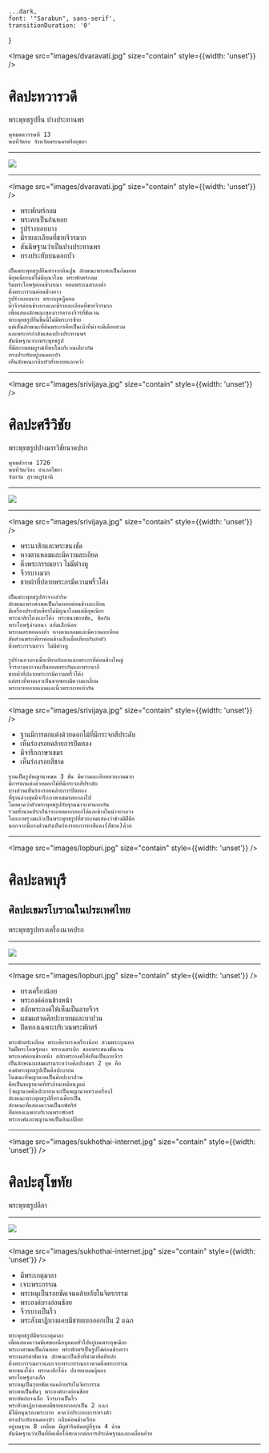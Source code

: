 
    ...dark,
    font: '"Sarabun", sans-serif',
    transitionDuration: '0'
}


<Image src="images/dvaravati.jpg" size="contain" style={{width: 'unset'}} />

<Head>
    <title>Iconography</title>
    <link href="https://fonts.googleapis.com/css?family=Sarabun:400,700&amp;subset=thai" rel="stylesheet" />
</Head>

# ศิลปะทวารวดี

พระพุทธรูปยืน ปางประทานพร

```notes
พุทธศตวรรษที่ 13
พบที่วัดรอ จังหวัดพระนครศรีอยุธยา
```

---

<Image src="images/dvaravati.jpg" size="contain" />

---


<Image src="images/dvaravati.jpg" size="contain" style={{width: 'unset'}} />

* พระพักตร์กลม
* พระศกเป็นก้นหอย
* รูปร่างบอบบาง
* มีรายละเอียดที่ชายจีวรมาก
* สันนิษฐานว่าเป็นปางประทานพร
* ทรงประทับบนดอกบัว

```notes
เป็นพระพุทธรูปยืนทำจากหินปูน ลักษณะพระศกเป็นก้นหอย
มีอุษณียะแต่ไม่มีอุณาโลม พระพักตร์กลม
ริมพระโอษฐ์ค่อนข้างหนา ทอดพระเนตรลงต่ำ
ติ่งพระกรรณค่อนข้างยาว
รูปร่างบอบบาง พระกฤษฎีคอด
ผ้าจีวรค่อนข้างบางและมีรายละเอียดที่ชายจีวรมาก
เพื่อแสดงลักษณะของการครองจีวรที่ชัดเจน
พระพุทธรูปยืนชิ้นนี้ไม่มีพระกรซ้าย
แต่เห็นลักษณะที่ต้นพระกรคือเป็นเบ้าที่น่าจะมีเดือยสวม
และพระกรกำลังแสดงปางประทานพร
สันนิษฐานจากพระพุทธรูป
ที่มีสภาพสมบูรณ์ที่พบในบริเวณเดียวกัน
ทรงประทับอยู่บนดอกบัว
เห็นลักษณะกลีบบัวทั้งหงายและคว่ำ
```

---


<Image src="images/srivijaya.jpg" size="contain" style={{width: 'unset'}} />

# ศิลปะศรีวิชัย

พระพุทธรูปปางมารวิชัยนาคปรก

```notes
พุทธศักราช 1726
พบที่วัดเวียง อำเภอไชยา
จังหวัด สุราษฎร์ธานี
```

---

<Image src="images/srivijaya.jpg" size="contain" />

---


<Image src="images/srivijaya.jpg" size="contain" style={{width: 'unset'}} />

* พระนาสิกและพระขนงชัด
* หางตาแหลมและมีความละเอียด
* ติ่งพระกรรณยาว ไม่มีต่างหู
* จีวรบางมาก
* ชายผ้าที่ปลายพระกรมีความพริ้วโค้ง

```notes
เป็นพระพุทธรูปทำจากสำริด
ลักษณะพระศกขดเป็นก้นหอยค่อนข้างละเอียด
มีเครื่องประดับเศียรไม่มีอุณาโลมแต่มีอุษณียะ
พระนาสิกโด่งและโค้ง พระขนงชอบชัด, ชิดกัน
พระโอษฐ์ล่างหนา แย้มเล็กน้อย
พระเนตรทอดลงต่ำ หางตาแหลมและมีความละเอียด
สัดส่วนพระเศียรค่อนข้างเล็กเมื่อเทียบกับลำตัว
ติ่งพระกรรณยาว ไม่มีต่างหู

รูปร่างเอวบางเมื่อเทียบกับอกและพระกรที่ค่อนข้างใหญ่
จีวรบางมากจนเห็นยอดพระถันและพระนาภี
ชายผ้าที่ปลายพระกรมีความพริ้วโค้ง
แต่ตรงที่พาดเอวเห็นชายขอบมีความเหลี่ยม
พระบาทหงายแบนและนิ้วพระบาทเท่ากัน
```

---


<Image src="images/srivijaya.jpg" size="contain" style={{width: 'unset'}} />

* ฐานมีการตกแต่งด้วยดอกไม้ที่มีกระจกสีประดับ
* เห็นร่องรอยคล้ายการปิดทอง
* มีจารึกภาษาเขมร
* เห็นร่องรอยสีชาด

```notes
ฐานเป็นรูปพญานาคขด 3 ชั้น มีความละเอียดสวยงามมาก
มีการตกแต่งด้วยดอกไม้ที่มีกระจกสีประดับ
บางส่วนเห็นร่องรอยคล้ายการปิดทอง
ที่ฐานล่างสุดมีจารึกภาษาเขมรตอกลงไป
โดยคาดว่าตัวพระพุทธรูปกับฐานน่าจะทำแยกกัน
รวมทั้งนาคปรกก็น่าจะถอดแยกออกได้และข้างในน่าจะกลวง
โดยภาพรวมแล้วเป็นพระพุทธรูปที่สวยงามแสดงว่าช่างมีฝีมือ
นอกจากนี้บางส่วนยังเห็นร่องรอยการทาสีแดง(สีชาด)ด้วย
```

---


<Image src="images/lopburi.jpg" size="contain" style={{width: 'unset'}} />

# ศิลปะลพบุรี
## ศิลปะเขมรโบราณในประเทศไทย

พระพุทธรูปทรงเครื่องนาคปรก

---

<Image src="images/lopburi.jpg" size="contain" />

---


<Image src="images/lopburi.jpg" size="contain" style={{width: 'unset'}} />

* ทรงเครื่องน้อย
* พระองค์ค่อนข้างหน้า
* สลักพระองค์ให้เห็นเป็นลายจีวร
* ผสมผสานศิลปะบายนและบาปวน
* ปิดทองเฉพาะบริเวณพระพักตร์

```notes
พระพักตร์เหลี่ยม พระเศียรทรงเครื่องน้อย สวมพระกุณฑล
ริมฝีพระโอษฐ์หนา พระเนตรเบิก ขอบพระขนงชัดเจน
พระองค์ค่อนข้างหน้า สลักพระองค์ให้เห็นเป็นลายจีวร
เป็นลักษณะผสมผสานระหว่างศิลปะเขมร 2 ยุค คือ
องค์พระพุทธรูปเป็นศิลปะบายน
ในขณะที่พญานาคเป็นศิลปะบาปวน
คือเป็นพญานาคที่หัวล้านเหมือนงูแผ่
(พญานาคศิลปะบายนจะเป็นพญานาคทรงเครื่อง)
ลักษณะพระพุทธรูปที่ทรงเศียรเป็น
ลักษณะที่แสดงความเป็นกษัตริย์
ปิดทองเฉพาะบริเวณพระพักตร์
พระองค์และพญานาคเป็นหินเปลือย
```

---


<Image src="images/sukhothai-internet.jpg" size="contain" style={{width: 'unset'}} />

# ศิลปะสุโขทัย

พระพุทธรูปลีลา

---

<Image src="images/sukhothai-internet.jpg" size="contain" />

---


<Image src="images/sukhothai-internet.jpg" size="contain" style={{width: 'unset'}} />

* มีพระเกตุมาลา
* เจาะพระกรรณ
* พระหนุเป็นรอยชัดเจนคล้ายกับในจิตรกรรม
* พระองค์บางอ่อนช้อย
* จีวรบางเป็นริ้ว
* พระสังฆาฏิบางแคบมีชายแยกออกเป็น 2 แฉก

```notes
พระพุทธรูปมีพระเกตุมาลา
เพื่อแสดงความพิเศษเหนือบุคคลทั่วไปอยู่บนพระอุษณียะ
พระเกศาขดเป็นก้นหอย พระพักตร์เป็นรูปไข่ค่อนข้างยาว
พระเนตรดำชัดเจน ลักษณะเป็นสิ่งที่นำมาติดทีหลัง
ติ่งพระกรรณยาวและเจาะพระกรรณยาวตามติ่งพระกรรณ
พระขนงโค้ง พระนาสิกโค้ง ปลายแหลมงุ้มลง
พระโอษฐ์บางเล็ก
พระหนุเป็นรอยชัดเจนคล้ายกับในจิตรกรรม
พระศอเป็นชั้นๆ พระองค์บางอ่อนช้อย
พระหัตถ์บางเล็ก จีวรบางเป็นริ้ว
พระสังฆาฏิบางแคบมีชายแยกออกเป็น 2 แฉก
มีไม้หนุนรองพระบาท คาดว่าประกอบการทรงตัว
ทรงประทับบนดอกบัว กลีบค่อนข้างเรียบ
อยู่บนฐาน 8 เหลี่ยม มีหูสำริดติดอยู่ที่ฐาน 4 ด้าน
สันนิษฐานว่าเป็นที่ยึดเพื่อให้สะดวกต่อการประดิษฐานและเคลื่อนย้าย
```

---
